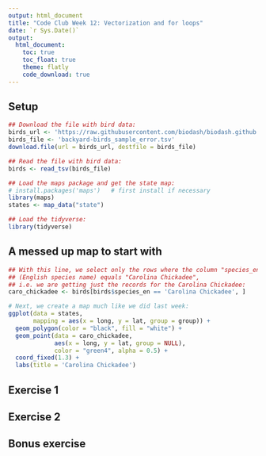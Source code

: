 ```yaml
---
output: html_document
title: "Code Club Week 12: Vectorization and for loops"
date: `r Sys.Date()`
output: 
  html_document:
    toc: true
    toc_float: true
    theme: flatly
    code_download: true
---
```


## Setup

```r
## Download the file with bird data:
birds_url <- 'https://raw.githubusercontent.com/biodash/biodash.github.io/master/master/assets/data/birds/backyard-birds_sample_error.tsv'
birds_file <- 'backyard-birds_sample_error.tsv'
download.file(url = birds_url, destfile = birds_file)
```

```r
## Read the file with bird data:
birds <- read_tsv(birds_file)

## Load the maps package and get the state map:
# install.packages('maps')   # first install if necessary
library(maps)
states <- map_data("state")

## Load the tidyverse:
library(tidyverse)
```

## A messed up map to start with

```r
## With this line, we select only the rows where the column "species_en"
## (English species name) equals "Carolina Chickadee",
## i.e. we are getting just the records for the Carolina Chickadee:
caro_chickadee <- birds[birds$species_en == 'Carolina Chickadee', ]

# Next, we create a map much like we did last week:
ggplot(data = states,
       mapping = aes(x = long, y = lat, group = group)) +
  geom_polygon(color = "black", fill = "white") +
  geom_point(data = caro_chickadee,
             aes(x = long, y = lat, group = NULL),
             color = "green4", alpha = 0.5) +
  coord_fixed(1.3) +
  labs(title = 'Carolina Chickadee')
```

## Exercise 1


## Exercise 2


## Bonus exercise
